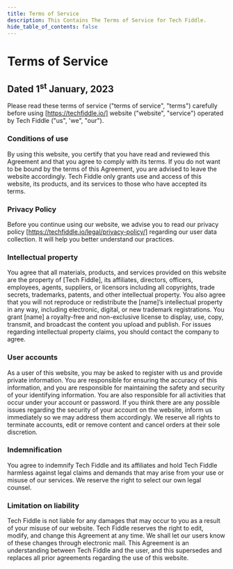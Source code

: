 ```yaml
---
title: Terms of Service
description: This Contains The Terms of Service for Tech Fiddle.
hide_table_of_contents: false
---
```


# Terms of Service

## Dated 1<sup>st</sup> January, 2023

Please read these terms of service ("terms of service", "terms") carefully before using [https://techfiddle.io/] website ("website", "service") operated by Tech Fiddle ("us", 'we", "our").

### Conditions of use

By using this website, you certify that you have read and reviewed this Agreement and that you agree to comply with its terms. If you do not want to be bound by the terms of this Agreement, you are advised to leave the website accordingly. Tech Fiddle only grants use and access of this website, its products, and its services to those who have accepted its terms.

### Privacy Policy

Before you continue using our website, we advise you to read our privacy policy [https://techfiddle.io/legal/privacy-policy/] regarding our user data collection. It will help you better understand our practices.

### Intellectual property

You agree that all materials, products, and services provided on this website are the property of [Tech Fiddle], its affiliates, directors, officers, employees, agents, suppliers, or licensors including all copyrights, trade secrets, trademarks, patents, and other intellectual property. You also agree that you will not reproduce or redistribute the [name]’s intellectual property in any way, including electronic, digital, or new trademark registrations. You grant [name] a royalty-free and non-exclusive license to display, use, copy, transmit, and broadcast the content you upload and publish. For issues regarding intellectual property claims, you should contact the company to agree.

### User accounts

As a user of this website, you may be asked to register with us and provide private information. You are responsible for ensuring the accuracy of this information, and you are responsible for maintaining the safety and security of your identifying information. You are also responsible for all activities that occur under your account or password. If you think there are any possible issues regarding the security of your account on the website, inform us immediately so we may address them accordingly. We reserve all rights to terminate accounts, edit or remove content and cancel orders at their sole discretion.

### Indemnification

You agree to indemnify Tech Fiddle and its affiliates and hold Tech Fiddle harmless against legal claims and demands that may arise from your use or misuse of our services. We reserve the right to select our own legal counsel.

### Limitation on liability

Tech Fiddle is not liable for any damages that may occur to you as a result of your misuse of our website. Tech Fiddle reserves the right to edit, modify, and change this Agreement at any time. We shall let our users know of these changes through electronic mail. This Agreement is an understanding between Tech Fiddle and the user, and this supersedes and replaces all prior agreements regarding the use of this website.
